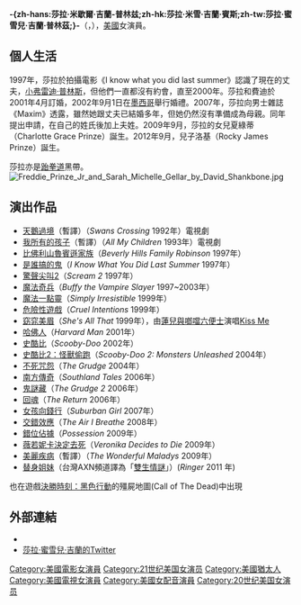 {{noteTA
|T=zh-hans:莎拉·米歇尔·盖拉;zh-hk:莎拉·米雪·哲娜;zh-tw:莎拉·蜜雪兒·吉蘭;
|1=zh-hans:莎拉·米歇尔·盖拉;zh-hk:莎拉·米雪·哲娜;zh-tw:莎拉·蜜雪兒·吉蘭;
|2=zh-hans:小弗雷迪·普林兹;zh-hk:費迪·賓斯;zh-tw:小佛萊迪·普林茲;
|3=zh-cn:男人装;zh-tw:男人幫;
}}
{{Infobox entertainer
| name       = 莎拉·蜜雪兒·吉蘭<br>Sarah Michelle Gellar
| type = 女演员
| image = Sarah Michelle Gellar 2007 2, (Cropped).jpg
| birthname = Sarah Michelle Gellar
| birthyear  = 1977
| birthmonth = 4
| birthday = 14
| location = {{USA}}[[紐約州|紐約州]][[紐約市|紐約市]]
| spouse = {{marriage|[[小弗雷迪·普林斯|小弗雷迪·普林斯]]|2002}}
| children = Charlotte Grace Prinze<br>Rocky James Prinze
}}
'''-{zh-hans:莎拉·米歇爾·吉蘭-普林兹;zh-hk:莎拉·米雪·吉蘭·賓斯;zh-tw:莎拉·蜜雪兒·吉蘭·普林茲;}-'''（{{lang-en|Sarah Michelle Gellar-Prinze}}，{{bd|1977年|4月14日|catIdx=Gellar, Sarah Michelle}}），[[美國|美國]]女演員。

== 個人生活 ==
1997年，莎拉於拍攝電影《I know what you did last summer》認識了現在的丈夫，[[小弗雷迪·普林斯|小弗雷迪·普林斯]]，但他們一直都沒有約會，直至2000年。莎拉和費迪於2001年4月訂婚，2002年9月1日在[[墨西哥|墨西哥]]舉行婚禮。2007年，莎拉向男士雜誌《Maxim》透露，雖然她跟丈夫已結婚多年，但她仍然沒有準備成為母親。同年提出申請，在自己的姓氏後加上夫姓。2009年9月，莎拉的女兒夏綠蒂（Charlotte Grace Prinze）誕生。2012年9月，兒子洛基（Rocky James Prinze）誕生。

莎拉亦是[[跆拳道|跆拳道]]黑帶。
[[File:Freddie_Prinze_Jr_and_Sarah_Michelle_Gellar_by_David_Shankbone.jpg|thumb]]

== 演出作品 ==
*[[天鵝過境|天鵝過境]]（暫譯）（''Swans Crossing'' 1992年）電視劇
*[[我所有的孩子|我所有的孩子]]（暫譯）（''All My Children'' 1993年）電視劇
*[[比佛利山魯賓遜家族|比佛利山魯賓遜家族]]（''Beverly Hills Family Robinson'' 1997年）
*[[是誰搞的鬼|是誰搞的鬼]]（''I Know What You Did Last Summer'' 1997年）
*[[驚聲尖叫2|驚聲尖叫2]]（''Scream 2'' 1997年）
*[[魔法奇兵|魔法奇兵]]（''Buffy the Vampire Slayer'' 1997~2003年）
*[[魔法一點靈|魔法一點靈]]（''Simply Irresistible'' 1999年）
*[[危險性遊戲|危險性遊戲]]（''Cruel Intentions'' 1999年）
*[[窈窕美眉|窈窕美眉]]（''She's All That'' 1999年），由[[蓮兒與啷噹六便士|蓮兒與啷噹六便士]]演唱[[Kiss_Me|Kiss Me]]
*[[哈佛人|哈佛人]]（''Harvard Man'' 2001年）
*[[史酷比|史酷比]]（''Scooby-Doo'' 2002年）
*[[史酷比2：怪獸偷跑|史酷比2：怪獸偷跑]]（''Scooby-Doo 2: Monsters Unleashed'' 2004年）
*[[不死咒怨|不死咒怨]]（''The Grudge'' 2004年）
*[[南方傳奇|南方傳奇]]（''Southland Tales'' 2006年）
*[[鬼謎藏|鬼謎藏]]（''The Grudge 2'' 2006年）
*[[回魂|回魂]]（''The Return'' 2006年）
*[[女孩向錢行|女孩向錢行]]（''Suburban Girl'' 2007年）
*[[交錯效應|交錯效應]]（''The Air I Breathe'' 2008年）
*[[錯位佔據|錯位佔據]]（''Possession'' 2009年）
*[[薇若妮卡決定去死|薇若妮卡決定去死]]（''Veronika Decides to Die'' 2009年）
*[[美麗疾病|美麗疾病]]（暫譯）（''The Wonderful Maladys'' 2009年）
*[[替身姐妹|替身姐妹]]（台灣AXN頻道譯為「[[雙生情謎|雙生情謎]]」）(''Ringer'' 2011 年)

也在遊戲[[決勝時刻：黑色行動|決勝時刻：黑色行動]]的殭屍地圖(Call of The Dead)中出現

{{commonscat|Sarah Michelle Gellar|莎拉·蜜雪兒·吉蘭}}

== 外部連結 ==
* {{imdb|0001264}}
*[https://mobile.twitter.com/RealSMG 莎拉·蜜雪兒·吉蘭的Twitter]
{{男人装百大性感女人}}
{{Authority control}}
{{DEFAULTSORT: Gellar, Sarah Michelle}}
[[Category:美國電影女演員|Category:美國電影女演員]]
[[Category:21世纪美国女演员|Category:21世纪美国女演员]]
[[Category:美國猶太人|Category:美國猶太人]]
[[Category:美國電視女演員|Category:美國電視女演員]]
[[Category:美國女配音演員|Category:美國女配音演員]]
[[Category:20世纪美国女演员|Category:20世纪美国女演员]]